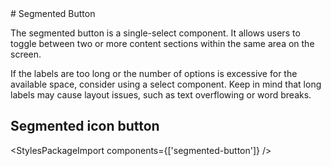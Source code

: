 
<Meta of={SegmentedButtonStories} />

<div className="docs-title">
  # Segmented Button

  <link-design of={JSON.stringify(SegmentedButtonStories)}></link-design>
</div>

The segmented button is a single-select component.
It allows users to toggle between two or more content sections within the same area on the screen.

<post-banner>
  If the labels are too long or the number of options is excessive for the available space, consider
  using a select component. Keep in mind that long labels may cause layout issues, such as text
  overflowing or word breaks.
</post-banner>

<Canvas of={SegmentedButtonStories.TextExample} sourceState="shown" />
<Controls of={SegmentedButtonStories.TextExample} />

## Segmented icon button

<Canvas of={SegmentedButtonStories.IconExample} sourceState="shown" />
<Controls of={SegmentedButtonStories.IconExample} />

<StylesPackageImport components={['segmented-button']} />
